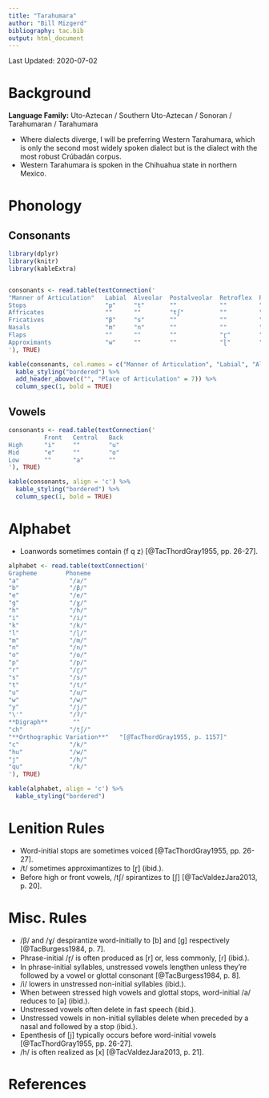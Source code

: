 ```yaml
---
title: "Tarahumara"
author: "Bill Mizgerd"
bibliography: tac.bib
output: html_document
---
```


Last Updated: 2020-07-02

# Background

**Language Family:** Uto-Aztecan / Southern Uto-Aztecan / Sonoran / Tarahumaran / Tarahumara

* Where dialects diverge, I will be preferring Western Tarahumara, which is only the second most widely spoken dialect but is the dialect with the most robust Crúbadán corpus.
* Western Tarahumara is spoken in the Chihuahua state in northern Mexico.

# Phonology

## Consonants

```r

library(dplyr)
library(knitr)
library(kableExtra)


consonants <- read.table(textConnection('
"Manner of Articulation"   Labial  Alveolar  Postalveolar  Retroflex  Palatal  Velar   Glottal
Stops                      "p"     "t"       ""            ""         ""       "k"     "ʔ"
Affricates                 ""      ""        "tʃ"          ""         ""       ""      ""
Fricatives                 "β"     "s"       ""            ""         ""       "ɣ"     "h"
Nasals                     "m"     "n"       ""            ""         ""       ""      ""
Flaps                      ""      ""        ""            "ɽ"        ""       ""      ""
Approximants               "w"     ""        ""            "ɭ"        "j"      ""      ""
'), TRUE)

kable(consonants, col.names = c("Manner of Articulation", "Labial", "Alveolar", "Postalveolar", "Retroflex", "Palatal", "Velar", "Glottal"), align = 'c') %>%
  kable_styling("bordered") %>%
  add_header_above(c("", "Place of Articulation" = 7)) %>%
  column_spec(1, bold = TRUE)
```

## Vowels

```r
consonants <- read.table(textConnection('
          Front   Central   Back
High      "i"     ""        "u"
Mid       "e"     ""        "o"
Low       ""      "a"       ""
'), TRUE)

kable(consonants, align = 'c') %>%
  kable_styling("bordered") %>%
  column_spec(1, bold = TRUE)
```

# Alphabet

* Loanwords sometimes contain ⟨f q z⟩ [@TacThordGray1955, pp. 26-27].

```r

alphabet <- read.table(textConnection('
Grapheme        Phoneme
"a"              "/a/"  
"b"              "/β/"    
"e"              "/e/"  
"g"              "/ɣ/"  
"h"              "/h/"  
"i"              "/i/"  
"k"              "/k/"  
"l"              "/ɭ/"  
"m"              "/m/"  
"n"              "/n/"  
"o"              "/o/"  
"p"              "/p/"  
"r"              "/ɽ/"  
"s"              "/s/"  
"t"              "/t/"  
"u"              "/u/"  
"w"              "/w/"  
"y"              "/j/"  
"\'"             "/ʔ/"
**Digraph**       ""
"ch"             "/tʃ/"
"**Orthographic Variation**"   "[@TacThordGray1955, p. 1157]"
"c"              "/k/"  
"hu"             "/w/"  
"j"              "/h/"  
"qu"             "/k/"
'), TRUE)

kable(alphabet, align = 'c') %>%
  kable_styling("bordered")
```   

# Lenition Rules

* Word-initial stops are sometimes voiced [@TacThordGray1955, pp. 26-27].
* /t/ sometimes approximantizes to [ɽ] (ibid.).
* Before high or front vowels, /tʃ/ spirantizes to [ʃ] [@TacValdezJara2013, p. 20].

# Misc. Rules

* /β/ and /ɣ/ despirantize word-initially to [b] and [ɡ] respectively [@TacBurgess1984, p. 7].
* Phrase-initial /ɽ/ is often produced as [r] or, less commonly, [ɾ] (ibid.).
* In phrase-initial syllables, unstressed vowels lengthen unless they're followed by a vowel or glottal consonant [@TacBurgess1984, p. 8].
* /i/ lowers in unstressed non-initial syllables (ibid.).
* When between stressed high vowels and glottal stops, word-initial /a/ reduces to [ə] (ibid.).
* Unstressed vowels often delete in fast speech (ibid.).
* Unstressed vowels in non-initial syllables delete when preceded by a nasal and followed by a stop (ibid.).
* Epenthesis of [j] typically occurs before word-initial vowels [@TacThordGray1955, pp. 26-27].
* /h/ is often realized as [x] [@TacValdezJara2013, p. 21].

# References
